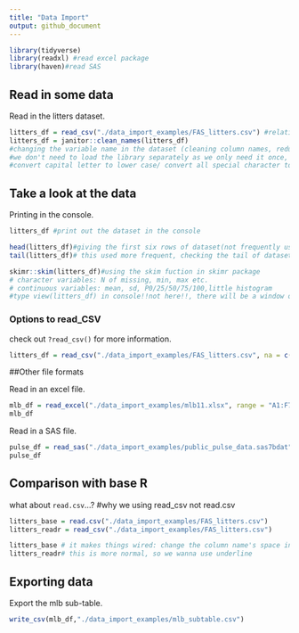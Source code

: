 ```yaml
---
title: "Data Import"
output: github_document
---
```


```r
library(tidyverse)
library(readxl) #read excel package
library(haven)#read SAS
```
## Read in some data

Read in the litters dataset.

```r
litters_df = read_csv("./data_import_examples/FAS_litters.csv") #relative path
litters_df = janitor::clean_names(litters_df) 
#changing the variable name in the dataset (cleaning column names, reduce the chances of errors when working with non-standard names (spaces, special characters, etc.).)
#we don't need to load the library separately as we only need it once, so we are now doing: using janitor library for the function clean_names
#convert capital letter to lower case/ convert all special character to underline
```

## Take a look at the data

Printing in the console.

```r
litters_df #print out the dataset in the console
```
```r
head(litters_df)#giving the first six rows of dataset(not frequently used)
tail(litters_df)# this used more frequent, checking the tail of dataset
```
```r
skimr::skim(litters_df)#using the skim fuction in skimr package
# character variables: N of missing, min, max etc.
# continuous variables: mean, sd, P0/25/50/75/100,little histogram
#type view(litters_df) in console!!not here!!, there will be a window of dataset pop out
```
### Options to read_CSV

check out `?read_csv()` for more information.
```r
litters_df = read_csv("./data_import_examples/FAS_litters.csv", na = c("","NA", ".", 999)) #import the dataset with missing(na), missing is equal to a range of things such as empty, NA, . and 999
```


##Other file formats

Read in an excel file.
```r
mlb_df = read_excel("./data_import_examples/mlb11.xlsx", range = "A1:F7")#read the dataset tfor this range
mlb_df
```

Read in a SAS file.
```r
pulse_df = read_sas("./data_import_examples/public_pulse_data.sas7bdat")
pulse_df
```

## Comparison with base R

what about `read.csv`...? #why we using read_csv not read.csv

```r
litters_base = read.csv("./data_import_examples/FAS_litters.csv")
litters_readr = read_csv("./data_import_examples/FAS_litters.csv")

litters_base # it makes things wired: change the column name's space into .
litters_readr# this is more normal, so we wanna use underline
```

## Exporting data

Export the mlb sub-table.
```r
write_csv(mlb_df,"./data_import_examples/mlb_subtable.csv")
```

